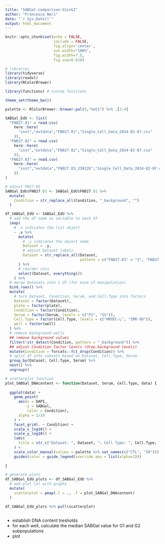 ```yaml
---
title: "SABGal-comparison-G1vsG2"
author: "Francesco Neri"
date: "`r Sys.Date()`"
output: html_document
---
```


```r

knitr::opts_chunk$set(echo = FALSE,
                      include = FALSE,
                      fig.align='center',
                      out.width="100%",
                      fig.width=7.5,
                      fig.asp=0.618)

# libraries
library(tidyverse)
library(readxl)
library(RColorBrewer)

library(functions) # custom functions

theme_set(theme_bw())

palette <- RColorBrewer::brewer.pal(9,"Set1") %>% .[3:4]

```

```r

SABGal_EdU <- list(
  "FN027.01" = read.csv(
    here::here(
      "inst","extdata","FN027.01","Single_Cell_Data_2024-02-07.csv"
    )),
  "FN027.02" = read.csv(
    here::here(
      "inst","extdata","FN027.02","Single_Cell_Data_2024-02-07.csv"
    )),
  "FN027.03" = read.csv(
    here::here(
      "inst","extdata","FN027.03_230126","Single_Cell_Data_2024-02-07.csv"
    ))
)

```

```r

# adjust FN27.01
SABGal_EdU$FN027.01 <- SABGal_EdU$FN027.01 %>%
  mutate(
    Condition = str_replace_all(Condition, "_background", "")
  )

df_SABGal_EdU <- SABGal_EdU %>%
  # add the df name as variable to each df
  imap(
    # .x indicates the list object
    ~ .x %>%
      mutate(
        # .y indicates the object name
        Dataset = .y,
        # adjust Dataset labels
        Dataset = str_replace_all(Dataset,
                                  pattern = c("FN027.03" = "3", "FN027.02" = "2", "FN027.01" = "1"))
      ) %>% 
      # reorder cols
      select(Dataset, everything())
    ) %>%
  # merge Datasets into 1 df (for ease of manipulation)
  bind_rows() %>%
  mutate(
    # turn Dataset, Condition, Serum, and Cell.Type into factors
    Dataset = factor(Dataset),
    plate = factor(plate),
    Condition = factor(Condition),
    Serum = factor(Serum, levels = c("FS", "SS")),
    Cell.Type = factor(Cell.Type, levels = c("HMVEC-L", "IMR-90")),
    well = factor(well)
  ) %>%
  # remove background wells
  ## remove background values
  filter(!str_detect(Condition, pattern = "_background")) %>%
  ## adjust Condition factor levels (drop background levels)
  mutate(Condition = forcats::fct_drop(Condition)) %>%
  # split df into subsets based on Dataset, Cell.Type, Serum
  group_by(Dataset, Cell.Type, Serum) %>%
  nest() %>%
  ungroup()

```

```r

# scatterplot function 
plot_SABGal_DNAcontent <- function(Dataset, Serum, Cell.Type, data) {
  
  ggplot(data) +
    geom_point(
      aes(x = DAPI,
          y = SABGal,
          color = Condition),
      alpha = 1/10
    ) +
    facet_grid(. ~ Condition) +
    scale_x_log10() +
    scale_y_log10() +
    labs(
      title = str_c("Dataset: ", Dataset, "; Cell Type: ", Cell.Type, "; Serum: ", Serum)
    ) +
    scale_color_manual(values = palette %>% set_names(c("CTL", "IR"))) +
    guides(color = guide_legend(override.aes = list(alpha=1)))
  
}

# generate plots
df_SABGal_EdU_plots <- df_SABGal_EdU %>%
  # add plot col with graphs
  mutate(
    scatterplot = pmap(.l = ., .f = plot_SABGal_DNAcontent)
  )

df_SABGal_EdU_plots %>% pull(scatterplot)

```


```r

```

- establish DNA content tresholds
- for each well, calculate the median SABGal value for G1 and G2 subpopulations
- plot